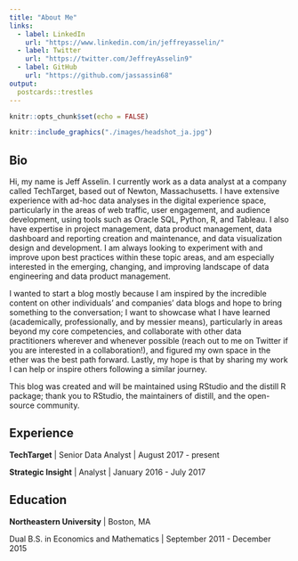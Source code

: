 ```yaml
---
title: "About Me"
links:
  - label: LinkedIn
    url: "https://www.linkedin.com/in/jeffreyasselin/"
  - label: Twitter
    url: "https://twitter.com/JeffreyAsselin9"
  - label: GitHub
    url: "https://github.com/jassassin68"
output:
  postcards::trestles
---
```


```r
knitr::opts_chunk$set(echo = FALSE)
```

```r
knitr::include_graphics("./images/headshot_ja.jpg")  
```

 
## Bio

Hi, my name is Jeff Asselin. I currently work as a data analyst at a company called TechTarget, based out of Newton, Massachusetts. I have extensive experience with ad-hoc data analyses in the digital experience space, particularly in the areas of web traffic, user engagement, and audience development, using tools such as Oracle SQL, Python, R, and Tableau. I also have expertise in project management, data product management, data dashboard and reporting creation and maintenance, and data visualization design and development. I am always looking to experiment with and improve upon best practices within these topic areas, and am especially interested in the emerging, changing, and improving landscape of data engineering and data product management.

I wanted to start a blog mostly because I am inspired by the incredible content on other individuals' and companies' data blogs and hope to bring something to the conversation; I want to showcase what I have learned (academically, professionally, and by messier means), particularly in areas beyond my core competencies, and collaborate with other data practitioners wherever and whenever possible (reach out to me on Twitter if you are interested in a collaboration!), and figured my own space in the ether was the best path forward. Lastly, my hope is that by sharing my work I can help or inspire others following a similar journey. 

This blog was created and will be maintained using RStudio and the distill R package; thank you to RStudio, the maintainers of distill, and the open-source community.

## Experience

**TechTarget** | Senior Data Analyst | August 2017 - present

**Strategic Insight** | Analyst | January 2016 - July 2017

## Education

**Northeastern University** | Boston, MA

Dual B.S. in Economics and Mathematics | September 2011 - December 2015
